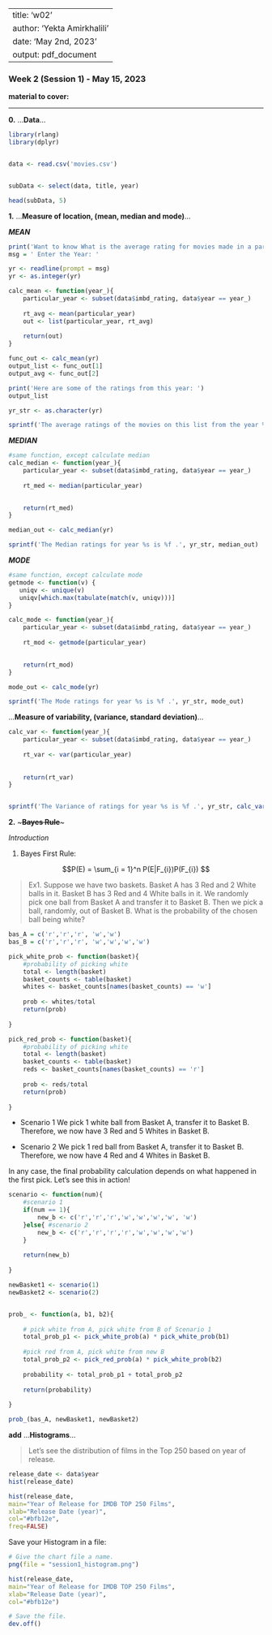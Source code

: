 
---
title: 'w02'
author: 'Yekta Amirkhalili'
date: 'May 2nd, 2023'
output: pdf_document 
---


### Week 2 (Session 1) - May 15, 2023
**material to cover:**

---
**0.**
...**Data**...


```r

library(rlang)
library(dplyr)


data <- read.csv('movies.csv')


subData <- select(data, title, year)

head(subData, 5)
```


**1.**
...**Measure of location, (mean, median and mode)**...

***MEAN*** 
```r

print('Want to know What is the average rating for movies made in a particular year?')
msg = ' Enter the Year: '

yr <- readline(prompt = msg)
yr <- as.integer(yr)

calc_mean <- function(year_){
    particular_year <- subset(data$imbd_rating, data$year == year_)
    
    rt_avg <- mean(particular_year)
    out <- list(particular_year, rt_avg)
    
    return(out)
} 

func_out <- calc_mean(yr)
output_list <- func_out[1]
output_avg <- func_out[2]

print('Here are some of the ratings from this year: ')
output_list

yr_str <- as.character(yr)

sprintf('The average ratings of the movies on this list from the year %s is %f .', yr_str, output_avg)

```
***MEDIAN***
```r
#same function, except calculate median 
calc_median <- function(year_){
    particular_year <- subset(data$imbd_rating, data$year == year_)
    
    rt_med <- median(particular_year)

    
    return(rt_med)
} 

median_out <- calc_median(yr)

sprintf('The Median ratings for year %s is %f .', yr_str, median_out)

```

***MODE***

```r
#same function, except calculate mode 
getmode <- function(v) {
   uniqv <- unique(v)
   uniqv[which.max(tabulate(match(v, uniqv)))]
}

calc_mode <- function(year_){
    particular_year <- subset(data$imbd_rating, data$year == year_)
    
    rt_mod <- getmode(particular_year)

    
    return(rt_mod)
} 

mode_out <- calc_mode(yr)

sprintf('The Mode ratings for year %s is %f .', yr_str, mode_out)

```


...**Measure of variability, (variance, standard deviation)**...

```r

calc_var <- function(year_){
    particular_year <- subset(data$imbd_rating, data$year == year_)
    
    rt_var <- var(particular_year)
    
    
    return(rt_var)
}


sprintf('The Variance of ratings for year %s is %f .', yr_str, calc_var(yr)) 

```

**2.**
~~~**Bayes Rule**~~~

*Introduction*

1. Bayes First Rule:

$$P(E) = \sum_{i = 1}^n P(E|F_{i})P(F_{i}) $$

> Ex1. Suppose we have two baskets. Basket A has 3 Red and 2 White balls in it. Basket B has 3 Red and 4 White balls in it. We randomly pick one ball from Basket A and transfer it to Basket B. Then we pick a ball, randomly, out of Basket B. What is the probability of the chosen ball being white? 



```r

bas_A = c('r','r','r', 'w','w')
bas_B = c('r','r','r', 'w','w','w','w')

pick_white_prob <- function(basket){
    #probability of picking white 
    total <- length(basket)
    basket_counts <- table(basket)
    whites <- basket_counts[names(basket_counts) == 'w']
    
    prob <- whites/total
    return(prob)
    
}

pick_red_prob <- function(basket){
    #probability of picking white 
    total <- length(basket)
    basket_counts <- table(basket)
    reds <- basket_counts[names(basket_counts) == 'r']
    
    prob <- reds/total
    return(prob)
    
}

```

* Scenario 1 
We pick 1 white ball from Basket A, transfer it to Basket B. Therefore, we now have 3 Red and 5 Whites in Basket B. 

* Scenario 2 
We pick 1 red ball from Basket A, transfer it to Basket B. Therefore, we now have 4 Red and 4 Whites in Basket B. 

In any case, the final probability calculation depends on what happened in the first pick. Let's see this in action! 

```r

scenario <- function(num){
    #scenario 1 
    if(num == 1){
        new_b <- c('r','r','r','w','w','w','w', 'w')
    }else{ #scenario 2
        new_b <- c('r','r','r','r','w','w','w','w')
    }
    
    return(new_b)
    
}


```


```r

newBasket1 <- scenario(1)
newBasket2 <- scenario(2)


prob_ <- function(a, b1, b2){
    
    # pick white from A, pick white from B of Scenario 1  
    total_prob_p1 <- pick_white_prob(a) * pick_white_prob(b1)
    
    #pick red from A, pick white from new B 
    total_prob_p2 <- pick_red_prob(a) * pick_white_prob(b2)
    
    probability <- total_prob_p1 + total_prob_p2
    
    return(probability)
    
}

prob_(bas_A, newBasket1, newBasket2)

```

**add**
...**Histograms**...

> Let's see the distribution of films in the Top 250 based on year of release. 

```r

release_date <- data$year 
hist(release_date)

```

```r

hist(release_date,
main="Year of Release for IMDB TOP 250 Films",
xlab="Release Date (year)",
col="#bfb12e",
freq=FALSE)

```

Save your Histogram in a file: 

```r
# Give the chart file a name.
png(file = "session1_histogram.png")

hist(release_date,
main="Year of Release for IMDB TOP 250 Films",
xlab="Release Date (year)",
col="#bfb12e")

# Save the file.
dev.off()
```







